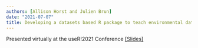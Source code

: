 ```yaml
---
authors: [Allison Horst and Julien Brun]
date: "2021-07-07"
title: Developing a datasets based R package to teach environmental data science
---
```


Presented virtually at the useR!2021 Conference [[Slides]](https://docs.google.com/presentation/d/e/2PACX-1vRh8CHEYuZN4drrXuiaoKiZ5Fep9Oqb4Oq0N0vDE2JvT3sa7jXqnMtVM5Giu3DlYWQ47JWWDVArtepf/pub?start=false&loop=false&delayms=3000)

